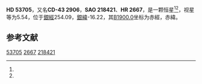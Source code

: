 {{Starbox begin
| name = HD 53705
}}
{{Starbox observe
| epoch = [[J2000.0|J2000.0]]
| constell = {{星座名待查}}<ref name=SIMBAD>{{cite web
 | url=http://simbad.u-strasbg.fr/simbad/sim-id?Ident=HR+2667
 | title =Pulsating variable Star
 | publisher=Centre de Données astronomiques de Strasbourg
 | work=SIMBAD
 | accessdate=2012-07-13}}</ref><ref name=DATA>{{cite web
 | url=http://vizier.u-strasbg.fr/viz-bin/VizieR-5?-out.add=.&-source=5050&-corr=PK=HR&-out.max=9999&HR=2667
 | title=VizieR Detailed Page
 | accessdate=2012-07-13
 | archive-date=2016-03-04
 | archive-url=https://web.archive.org/web/20160304223722/http://vizier.u-strasbg.fr/viz-bin/VizieR-5?-out.add=.&-source=5050&-corr=PK=HR&-out.max=9999&HR=2667
 | dead-url=no
 }}</ref>
| 星官 = 
| ra = {{RA|7|3|57.3}}<ref name=SIMBAD /><ref name=DATA />
| dec = {{DEC|-43|36|29}}<ref name=SIMBAD /><ref name=DATA />
| appmag_v = 5.54<ref name=SIMBAD /><ref name=DATA />
}}
{{Starbox character
| class = G3V<ref name=SIMBAD /><ref name=DATA />
| b-v = 0.64<ref name=SIMBAD /><ref name=DATA />
| u-b = 0.04<ref name=SIMBAD /><ref name=DATA />
| r-i = 0.34<ref name=SIMBAD /><ref name=DATA />
| variable = 
}}
{{Starbox astrometry
| radial_v = 0.04
| prop_mo_ra = 86
| parallax = 0.052
| p_error = 
}}
{{Starbox catalog
| names =CD-43 2906，[[SAO星表|SAO]] 218421，[[HD星表|HD]] 53705，[[HR星表|HR]] 2667}}
{{Starbox reference |Simbad=HR+2667}}
{{Starbox end}}

'''HD 53705'''，又名'''CD-43 2906'''，'''SAO 218421'''、'''HR 2667'''，是一颗恒星<ref name=SIMBAD /><ref name=DATA />，视星等为5.54，位于[[銀道座標系|銀經]]254.09，[[銀道座標系|銀緯]]-16.22，其[[B1900.0|B1900.0]]坐标为赤經{{RA|7|0|53.2}}，赤緯{{DEC|-43|-16.22|9}}。

== 参考文献 ==
{{reflist}}

{{star-stub}}

[[Category:HD和HDE天體|53705]]
[[Category:HR天體|2667]]
[[Category:SAO天體|218421]]